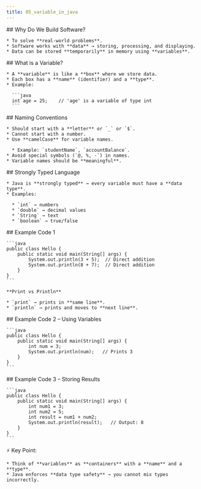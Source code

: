 ```yaml
---
title: 05_variable_in_java
---
```


<steps>
  <step>
    ## Why Do We Build Software?

    * To solve **real-world problems**.
    * Software works with **data** → storing, processing, and displaying.
    * Data can be stored **temporarily** in memory using **variables**.
  </step>

  <step>
    ## What is a Variable?

    * A **variable** is like a **box** where we store data.
    * Each box has a **name** (identifier) and a **type**.
    * Example:

      ```java
      int age = 25;    // 'age' is a variable of type int
      ```
  </step>

  <step>
    ## Naming Conventions

    * Should start with a **letter** or `_` or `$`.
    * Cannot start with a number.
    * Use **camelCase** for variable names.

      * Example: `studentName`, `accountBalance`.
    * Avoid special symbols (`@, %, -`) in names.
    * Variable names should be **meaningful**.
  </step>

  <step>
    ## Strongly Typed Language

    * Java is **strongly typed** → every variable must have a **data type**.
    * Examples:

      * `int` → numbers
      * `double` → decimal values
      * `String` → text
      * `boolean` → true/false
  </step>

  <step>
    ## Example Code 1

    ```java
    public class Hello {
        public static void main(String[] args) {
            System.out.println(3 + 5);  // Direct addition
            System.out.println(8 + 7);  // Direct addition
        }
    }
    ```

    **Print vs Println**

    * `print` → prints in **same line**.
    * `println` → prints and moves to **next line**.
  </step>

  <step>
    ## Example Code 2 – Using Variables

    ```java
    public class Hello {
        public static void main(String[] args) {
            int num = 3;  
            System.out.println(num);   // Prints 3
        }
    }
    ```
  </step>

  <step>
    ## Example Code 3 – Storing Results

    ```java
    public class Hello {
        public static void main(String[] args) {
            int num1 = 3;
            int num2 = 5;
            int result = num1 + num2;
            System.out.println(result);   // Output: 8
        }
    }
    ```
  </step>

  <step>
    ⚡ Key Point:

    * Think of **variables** as **containers** with a **name** and a **type**.
    * Java enforces **data type safety** → you cannot mix types incorrectly.
  </step>
</steps>
